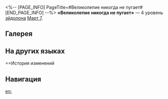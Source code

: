 <%-- [PAGE_INFO]
PageTitle=#Великолепие никогда не пугает#
[END_PAGE_INFO] --%>
{{Эйдолон Инфобокс
|Название         = Великолепие никогда не пугает
|Изображение      = Эйдолон Великолепие никогда не пугает.png
|Персонаж         = Март 7 (Охота)
|Уровень          = 4
|Длительность     = 
|Описание         = В начале хода восстанавливает 5 ед. энергии.
|Свойство1        = 
|Масштабирование1 = 
}}
'''«Великолепие никогда не пугает»''' — 4 уровень [[эйдолон]]а [[Март 7]].

==Галерея==
{{Галерея|position=left|captionalign=center
|Персонаж Март 7 (Охота) Эйдолон 4.png|Осколок Эйдолона
}}

==На других языках==
{{На других языках
|en   = Being Fabulous Never Frights
|zhs  = 龙飞凤舞不窝囊
|zht  = 龍飛鳳舞不窩囊
|ja   = {{Rubi|竜章鳳姿|りょうしょうほうし}}
|ko   = 물러서지 않는 용봉의 기세
|es   = Quien es divina no desatina
|fr   = Parée et apprêtée
|ru   = Великолепие никогда не пугает
|th   = Being Fabulous Never Frights
|vi   = Rồng Bay Phượng Múa Chẳng Ngán Ai
|de   = Auch Drachen können süß sein
|id   = Being Fabulous Never Frights
|pt   = Ser Fabulosa Nunca Assusta
}}

==История изменений
{{История изменений|3.5}}

==Навигация==
{{Навык Навбокс|Март 7 (Охота)}}

[[en:]]